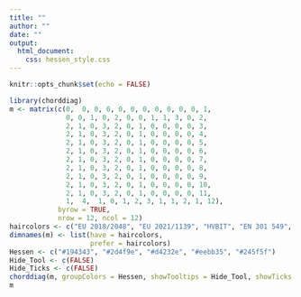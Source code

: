 ```yaml
---
title: ""
author: ""
date: ""
output: 
  html_document: 
    css: hessen_style.css
---
```


```r
knitr::opts_chunk$set(echo = FALSE)
```
```r
library(chorddiag)
m <- matrix(c(0,  0, 0, 0, 0, 0, 0, 0, 0, 0, 0, 1,
              0, 0, 1, 0, 2, 0, 0, 1, 1, 3, 0, 2,
              2, 1, 0, 3, 2, 0, 1, 0, 0, 0, 0, 3,
              2, 1, 0, 3, 2, 0, 1, 0, 0, 0, 0, 4,
              2, 1, 0, 3, 2, 0, 1, 0, 0, 0, 0, 5,
              2, 1, 0, 3, 2, 0, 1, 0, 0, 0, 0, 6,
              2, 1, 0, 3, 2, 0, 1, 0, 0, 0, 0, 7,
              2, 1, 0, 3, 2, 0, 1, 0, 0, 0, 0, 8,
              2, 1, 0, 3, 2, 0, 1, 0, 0, 0, 0, 9,
              2, 1, 0, 3, 2, 0, 1, 0, 0, 0, 0, 10,
              2, 1, 0, 3, 2, 0, 1, 0, 0, 0, 0, 11,
              1,  4,  1, 0, 1, 2, 3, 1, 1, 2, 1, 12),
            byrow = TRUE,
            nrow = 12, ncol = 12)
haircolors <- c("EU 2018/2048", "EU 2021/1139", "HVBIT", "EN 301 549", "OZG", "BGG", "BITV 2.0", "HessBGG", "WCAG 2.1", "HEGovG", "EU 2018/1524", "Richtlinie (EU) 2016/2102")
dimnames(m) <- list(have = haircolors,
                    prefer = haircolors)
Hessen <- c("#194343", "#2d4f9e", "#d4232e", "#eebb35", "#245f5f")
Hide_Tool <- c(FALSE)
Hide_Ticks <- c(FALSE)
chorddiag(m, groupColors = Hessen, showTooltips = Hide_Tool, showTicks = Hide_Ticks, groupPadding = 5)
m
```